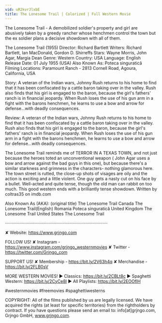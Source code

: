 ```yaml
---
vid: uR2kvrJlxbE
title: The Lonesome Trail | Colorized | Full Western Movie
---
```


The Lonesome Trail - A demobilized soldier's property and girl are abusively taken by a greedy rancher whose henchmen control the town but the ex soldier plans a decisive showdown with all of them.

The Lonesome Trail (1955)
Director: Richard Bartlett
Writers: Richard Bartlett, Ian MacDonald, Gordon D. Shirreffs
Stars: Wayne Morris, John Agar, Margia Dean
Genre: Western
Country: USA
Language: English
Release Date: 01 July 1955 (USA) 
Also Known As: Poteca singuratică
Filming Locations: Paramount Ranch - 2813 Cornell Road, Agoura, California, USA

Story:
A veteran of the Indian wars, Johnny Rush returns to his home to find that it has been confiscated by a cattle baron taking over in the valley. Rush also finds that his girl is engaged to the baron, because the girl's fathers' ranch is in financial jeopardy. When Rush loses the use of his gun arm in a fight with the barons henchmen, he learns to use a bow and arrow for defense...with deadly consequences.

Review:
A veteran of the Indian wars, Johnny Rush returns to his home to find that it has been confiscated by a cattle baron taking over in the valley. Rush also finds that his girl is engaged to the baron, because the girl's fathers' ranch is in financial jeopardy. When Rush loses the use of his gun arm in a fight with the barons henchmen, he learns to use a bow and arrow for defense...with deadly consequences.

The Lonesome Trail reminds me of TERROR IN A TEXAS TOWN, and not just because the heroes toted an unconventional weapon ( John Agar uses a bow and arrow against the bad guys in this one), but because there's a similar starkness and grimness in the characters- nothing glamorous here. The town street is rutted, the close-up shots of visages are oily and the action is exciting and a little violent. One guy gets a nasty cut on his face by a bullet. Well-acted and quite tense, though the old man can rabbit on too much. This good western ends with a brilliantly tense showdown.
Written by coltras35 on imdb.com

Also Known As (AKA):
(original title) The Lonesome Trail
Canada The Lonesome Trail(English)
Romania Poteca singuratică
United Kingdom The Lonesome Trail
United States The Lonesome Trail

····················································································

✘ Website: https://www.grjngo.com

FOLLOW US!
✘ Instagram - https://www.instagram.com/grjngo_westernmovies
✘ Twitter - https://twitter.com/Grjngo_com

SUPPORT US!
✘ Membership - https://bit.ly/2V63h4q
✘ Merchandise - https://bit.ly/2FLB0sV

MORE WESTERN MOVIES! 
► Classics: https://bit.ly/2CBLt8c 
► Spaghetti Western: https://bit.ly/2CyCe8I 
► All Playlists: https://bit.ly/2EOOfIH 

#westernmovies #freemovies #spaghettiwesterns

COPYRIGHT: All of the films published by us are legally licensed. We have acquired the rights (at least for specific territories) from the rightholders by contract. If you have questions please send an email to: info[at]grjngo.com, Grjngo GmbH, www.grjngo.com.